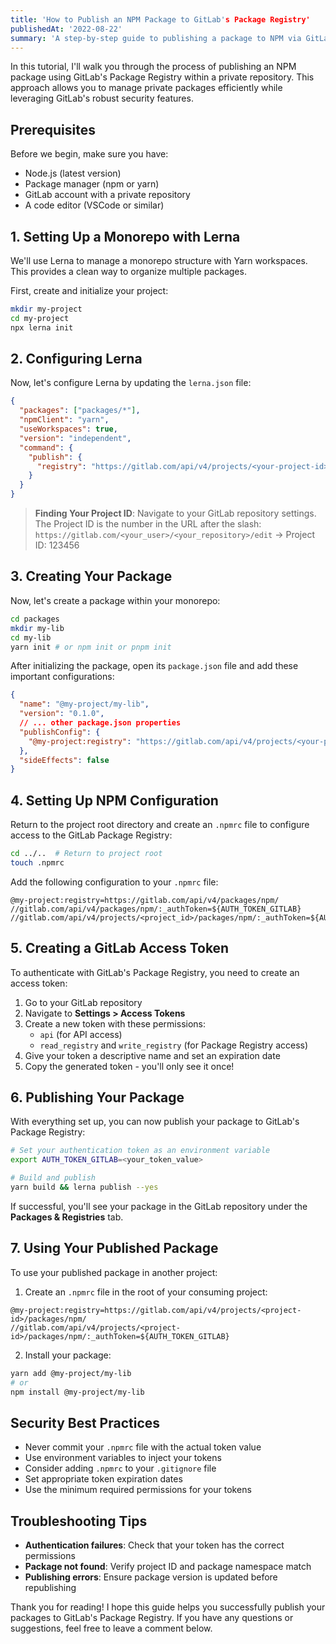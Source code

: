 ```yaml
---
title: 'How to Publish an NPM Package to GitLab's Package Registry'
publishedAt: '2022-08-22'
summary: 'A step-by-step guide to publishing a package to NPM via GitLab's Package Registry in a private repository, using Node.js, npm/yarn, and Lerna.'
---
```


In this tutorial, I'll walk you through the process of publishing an NPM package using GitLab's Package Registry within a private repository. This approach allows you to manage private packages efficiently while leveraging GitLab's robust security features.

## Prerequisites

Before we begin, make sure you have:

- Node.js (latest version)
- Package manager (npm or yarn)
- GitLab account with a private repository
- A code editor (VSCode or similar)

## 1. Setting Up a Monorepo with Lerna

We'll use Lerna to manage a monorepo structure with Yarn workspaces. This provides a clean way to organize multiple packages.

First, create and initialize your project:

```bash
mkdir my-project
cd my-project
npx lerna init
```

## 2. Configuring Lerna

Now, let's configure Lerna by updating the `lerna.json` file:

```json
{
  "packages": ["packages/*"],
  "npmClient": "yarn",
  "useWorkspaces": true,
  "version": "independent",
  "command": {
    "publish": {
      "registry": "https://gitlab.com/api/v4/projects/<your-project-id>/packages/npm/"
    }
  }
}
```

> **Finding Your Project ID**: Navigate to your GitLab repository settings. The Project ID is the number in the URL after the slash: `https://gitlab.com/<your_user>/<your_repository>/edit` → Project ID: 123456

## 3. Creating Your Package

Now, let's create a package within your monorepo:

```bash
cd packages
mkdir my-lib
cd my-lib
yarn init # or npm init or pnpm init
```

After initializing the package, open its `package.json` file and add these important configurations:

```json
{
  "name": "@my-project/my-lib",
  "version": "0.1.0",
  // ... other package.json properties
  "publishConfig": {
    "@my-project:registry": "https://gitlab.com/api/v4/projects/<your-project-id>/packages/npm/"
  },
  "sideEffects": false
}
```

## 4. Setting Up NPM Configuration

Return to the project root directory and create an `.npmrc` file to configure access to the GitLab Package Registry:

```bash
cd ../..  # Return to project root
touch .npmrc
```

Add the following configuration to your `.npmrc` file:

```
@my-project:registry=https://gitlab.com/api/v4/packages/npm/
//gitlab.com/api/v4/packages/npm/:_authToken=${AUTH_TOKEN_GITLAB}
//gitlab.com/api/v4/projects/<project_id>/packages/npm/:_authToken=${AUTH_TOKEN_GITLAB}
```

## 5. Creating a GitLab Access Token

To authenticate with GitLab's Package Registry, you need to create an access token:

1. Go to your GitLab repository
2. Navigate to **Settings > Access Tokens**
3. Create a new token with these permissions:
   - `api` (for API access)
   - `read_registry` and `write_registry` (for Package Registry access)
4. Give your token a descriptive name and set an expiration date
5. Copy the generated token - you'll only see it once!

## 6. Publishing Your Package

With everything set up, you can now publish your package to GitLab's Package Registry:

```bash
# Set your authentication token as an environment variable
export AUTH_TOKEN_GITLAB=<your_token_value>

# Build and publish
yarn build && lerna publish --yes
```

If successful, you'll see your package in the GitLab repository under the **Packages & Registries** tab.

## 7. Using Your Published Package

To use your published package in another project:

1. Create an `.npmrc` file in the root of your consuming project:

```
@my-project:registry=https://gitlab.com/api/v4/projects/<project-id>/packages/npm/
//gitlab.com/api/v4/projects/<project-id>/packages/npm/:_authToken=${AUTH_TOKEN_GITLAB}
```

2. Install your package:

```bash
yarn add @my-project/my-lib
# or
npm install @my-project/my-lib
```

## Security Best Practices

- Never commit your `.npmrc` file with the actual token value
- Use environment variables to inject your tokens
- Consider adding `.npmrc` to your `.gitignore` file
- Set appropriate token expiration dates
- Use the minimum required permissions for your tokens

## Troubleshooting Tips

- **Authentication failures**: Check that your token has the correct permissions
- **Package not found**: Verify project ID and package namespace match
- **Publishing errors**: Ensure package version is updated before republishing

Thank you for reading! I hope this guide helps you successfully publish your packages to GitLab's Package Registry. If you have any questions or suggestions, feel free to leave a comment below.